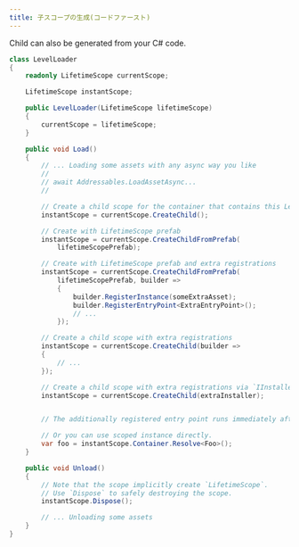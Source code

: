 ```yaml
---
title: 子スコープの生成(コードファースト)
---
```


Child can also be generated from your C# code.

```csharp
class LevelLoader
{
    readonly LifetimeScope currentScope;

    LifetimeScope instantScope;

    public LevelLoader(LifetimeScope lifetimeScope)
    {
        currentScope = lifetimeScope;
    }

    public void Load()
    {
        // ... Loading some assets with any async way you like
        //
        // await Addressables.LoadAssetAsync...
        //

        // Create a child scope for the container that contains this LevelLoader instance.
        instantScope = currentScope.CreateChild();

        // Create with LifetimeScope prefab
        instantScope = currentScope.CreateChildFromPrefab(
            lifetimeScopePrefab);

        // Create with LifetimeScope prefab and extra registrations
        instantScope = currentScope.CreateChildFromPrefab(
            lifetimeScopePrefab, builder =>
            {
                builder.RegisterInstance(someExtraAsset);
                builder.RegisterEntryPoint<ExtraEntryPoint>();
                // ...
            });

        // Create a child scope with extra registrations
        instantScope = currentScope.CreateChild(builder =>
        {
            // ...
        });

        // Create a child scope with extra registrations via `IInstaller`
        instantScope = currentScope.CreateChild(extraInstaller);


        // The additionally registered entry point runs immediately after the scope is created...

        // Or you can use scoped instance directly.
        var foo = instantScope.Container.Resolve<Foo>();
    }

    public void Unload()
    {
        // Note that the scope implicitly create `LifetimeScope`.
        // Use `Dispose` to safely destroying the scope.
        instantScope.Dispose();

        // ... Unloading some assets
    }
}
```
